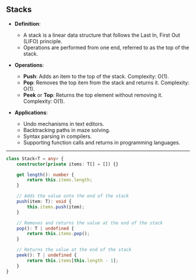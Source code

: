 ## Stacks

- **Definition**:

  - A stack is a linear data structure that follows the Last In, First Out (LIFO) principle.
  - Operations are performed from one end, referred to as the top of the stack.

- **Operations**:

  - **Push**: Adds an item to the top of the stack. Complexity: O(1).
  - **Pop**: Removes the top item from the stack and returns it. Complexity: O(1).
  - **Peek** or **Top**: Returns the top element without removing it. Complexity: O(1).

- **Applications**:

  - Undo mechanisms in text editors.
  - Backtracking paths in maze solving.
  - Syntax parsing in compilers.
  - Supporting function calls and returns in programming languages.

--- 

```typescript
class Stack<T = any> {
	constructor(private items: T[] = []) {}

	get length(): number {
		return this.items.length;
	}

	// Adds the value onto the end of the stack
	push(item: T): void {
		this.items.push(item);
	}

	// Removes and returns the value at the end of the stack
	pop(): T | undefined {
		return this.items.pop();
	}

	// Returns the value at the end of the stack
	peek(): T | undefined {
		return this.items[this.length - 1];
	}
}
```